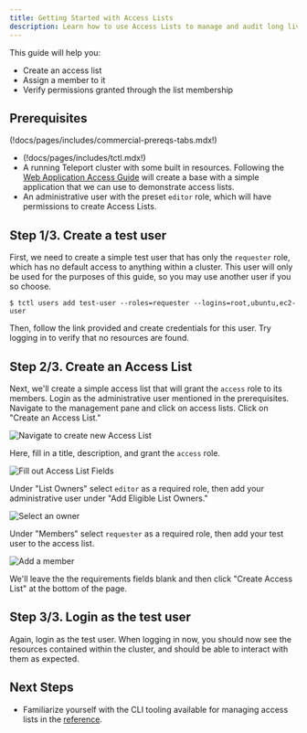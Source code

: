 ```yaml
---
title: Getting Started with Access Lists
description: Learn how to use Access Lists to manage and audit long lived access to Teleport managed resources.
---
```


This guide will help you:
- Create an access list
- Assign a member to it
- Verify permissions granted through the list membership

## Prerequisites

(!docs/pages/includes/commercial-prereqs-tabs.mdx!)

- (!docs/pages/includes/tctl.mdx!)
- A running Teleport cluster with some built in resources. Following the
  [Web Application Access Guide](../../application-access/guides/connecting-apps.mdx) will create a base with a
  simple application that we can use to demonstrate access lists.
- An administrative user with the preset `editor` role, which will have permissions to create Access Lists.

## Step 1/3. Create a test user

First, we need to create a simple test user that has only the `requester` role, which has no default access
to anything within a cluster. This user will only be used for the purposes of this guide, so you may use
another user if you so choose.

```code
$ tctl users add test-user --roles=requester --logins=root,ubuntu,ec2-user
```

Then, follow the link provided and create credentials for this user. Try logging in to verify that no resources
are found.

## Step 2/3. Create an Access List

Next, we'll create a simple access list that will grant the `access` role to its members.
Login as the administrative user mentioned in the prerequisites. Navigate to the management pane and
click on access lists. Click on "Create an Access List."

![Navigate to create new Access List](../../../img/access-controls/access-lists/create-new-access-list.png)

Here, fill in a title, description, and grant the `access` role.

![Fill out Access List Fields](../../../img/access-controls/access-lists/fill-out-access-list-fields.png)

Under "List Owners" select `editor` as a required role, then add your administrative user under "Add
Eligible List Owners."

![Select an owner](../../../img/access-controls/access-lists/select-owner.png)

Under "Members" select `requester` as a required role, then add your test user to the access list.

![Add a member](../../../img/access-controls/access-lists/add-member.png)

We'll leave the the requirements fields blank and then click "Create Access List" at the bottom
of the page.

## Step 3/3. Login as the test user

Again, login as the test user. When logging in now, you should now see the resources contained within
the cluster, and should be able to interact with them as expected.

## Next Steps

- Familiarize yourself with the CLI tooling available for managing access lists in the [reference](./reference.mdx).